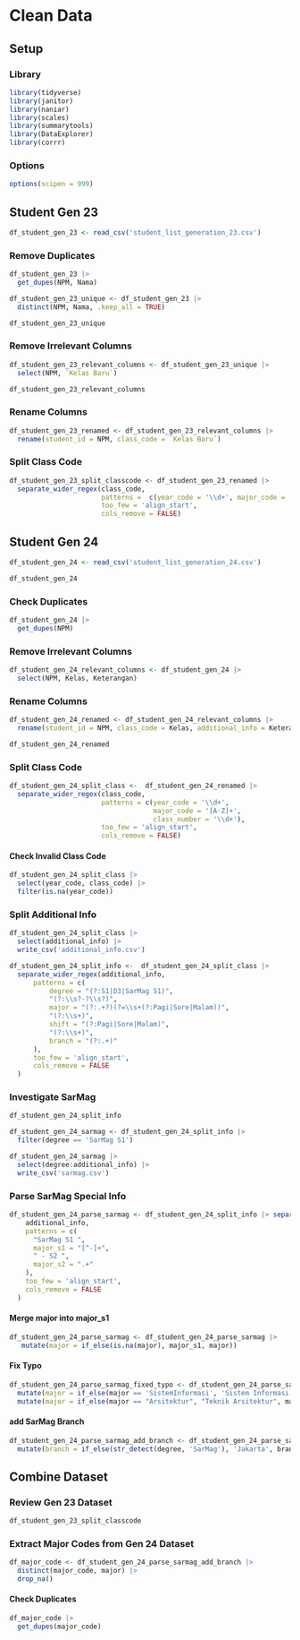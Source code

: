 # Clean Data

## Setup

### Library

```r
library(tidyverse)
library(janitor)
library(naniar)
library(scales)
library(summarytools)
library(DataExplorer)
library(corrr)
```

### Options

```r
options(scipen = 999)
```

## Student Gen 23

```r
df_student_gen_23 <- read_csv('student_list_generation_23.csv')
```

### Remove Duplicates

```r
df_student_gen_23 |> 
  get_dupes(NPM, Nama)
```

```r
df_student_gen_23_unique <- df_student_gen_23 |> 
  distinct(NPM, Nama, .keep_all = TRUE)
```

```r
df_student_gen_23_unique
```

### Remove Irrelevant Columns

```r
df_student_gen_23_relevant_columns <- df_student_gen_23_unique |> 
  select(NPM, `Kelas Baru`)
```

```r
df_student_gen_23_relevant_columns
```

### Rename Columns

```r
df_student_gen_23_renamed <- df_student_gen_23_relevant_columns |> 
  rename(student_id = NPM, class_code = `Kelas Baru`)
```

### Split Class Code

```r
df_student_gen_23_split_classcode <- df_student_gen_23_renamed |> 
  separate_wider_regex(class_code,
                       patterns =  c(year_code = '\\d+', major_code = '[A-Z]+', class_number= '\\d+'),
                       too_few = 'align_start',
                       cols_remove = FALSE)
```

## Student Gen 24

```r
df_student_gen_24 <- read_csv('student_list_generation_24.csv')
```
```r
df_student_gen_24
```
### Check Duplicates

```r
df_student_gen_24 |> 
  get_dupes(NPM)
```
### Remove Irrelevant Columns

```r
df_student_gen_24_relevant_columns <- df_student_gen_24 |> 
  select(NPM, Kelas, Keterangan)
```

### Rename Columns

```r
df_student_gen_24_renamed <- df_student_gen_24_relevant_columns |> 
  rename(student_id = NPM, class_code = Kelas, additional_info = Keterangan)
```

```r
df_student_gen_24_renamed
```

### Split Class Code

```r
df_student_gen_24_split_class <-  df_student_gen_24_renamed |> 
  separate_wider_regex(class_code,
                       patterns = c(year_code = '\\d+',
                                    major_code = '[A-Z]+',
                                    class_number = '\\d+'),
                       too_few = 'align_start',
                       cols_remove = FALSE)
```

#### Check Invalid Class Code

```r
df_student_gen_24_split_class |> 
  select(year_code, class_code) |> 
  filter(is.na(year_code))
```

### Split Additional Info

```r
df_student_gen_24_split_class |> 
  select(additional_info) |> 
  write_csv('additional_info.csv')
```

```r
df_student_gen_24_split_info <-  df_student_gen_24_split_class |> 
  separate_wider_regex(additional_info,
      patterns = c(
          degree = "(?:S1|D3|SarMag S1)",
          "(?:\\s?-?\\s?)",
          major = "(?:.+?)(?=\\s+(?:Pagi|Sore|Malam))",
          "(?:\\s+)",
          shift = "(?:Pagi|Sore|Malam)",
          "(?:\\s+)",
          branch = "(?:.+)"
      ),
      too_few = 'align_start',
      cols_remove = FALSE
  )
```

### Investigate SarMag

```r
df_student_gen_24_split_info
```

```r
df_student_gen_24_sarmag <- df_student_gen_24_split_info |> 
  filter(degree == 'SarMag S1')
```

```r
df_student_gen_24_sarmag |> 
  select(degree:additional_info) |> 
  write_csv('sarmag.csv')
```

### Parse SarMag Special Info

```r
df_student_gen_24_parse_sarmag <- df_student_gen_24_split_info |> separate_wider_regex(
    additional_info,
    patterns = c(
      "SarMag S1 ",
      major_s1 = "[^-]+",
      " - S2 ",
      major_s2 = ".+"
    ),
    too_few = 'align_start',
    cols_remove = FALSE
  )
```

#### Merge major into major_s1

```r
df_student_gen_24_parse_sarmag <- df_student_gen_24_parse_sarmag |> 
   mutate(major = if_else(is.na(major), major_s1, major))
```

#### Fix Typo

```r
df_student_gen_24_parse_sarmag_fixed_typo <- df_student_gen_24_parse_sarmag |> 
  mutate(major = if_else(major == 'SistemInformasi', 'Sistem Informasi', major)) |> 
  mutate(major = if_else(major == "Arsitektur", "Teknik Arsitektur", major))
```

#### add SarMag Branch

```r
df_student_gen_24_parse_sarmag_add_branch <- df_student_gen_24_parse_sarmag_fixed_typo |> 
  mutate(branch = if_else(str_detect(degree, 'SarMag'), 'Jakarta', branch))
```

## Combine Dataset

### Review Gen 23 Dataset

```r
df_student_gen_23_split_classcode
```

### Extract Major Codes from Gen 24 Dataset 

```r
df_major_code <- df_student_gen_24_parse_sarmag_add_branch |> 
  distinct(major_code, major) |>
  drop_na()
```

#### Check Duplicates

```r
df_major_code |> 
  get_dupes(major_code)
```










